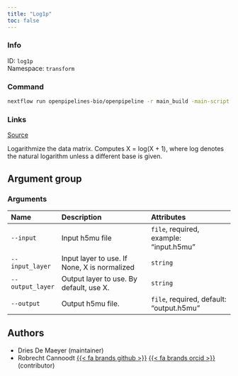 ```yaml
---
title: "Log1p"
toc: false
---
```


::: {.column-margin}

### Info

ID: `log1p`  
Namespace: `transform`

### Command

```bash
nextflow run openpipelines-bio/openpipeline -r main_build -main-script target/nextflow/transform/log1p/main.nf --help
```

### Links
[Source](https://github.com/openpipelines-bio/openpipeline/blob/main/src/transform/log1p){.btn-action .btn-sm .btn-info .btn role="button"}

:::

Logarithmize the data matrix. Computes X = log(X + 1), where log denotes the natural logarithm unless a different base is given.


## Argument group

### Arguments

|Name             |Description                                  |Attributes                               |
|:----------------|:--------------------------------------------|:----------------------------------------|
|`--input`        |Input h5mu file                              |`file`, required, example: "input.h5mu"  |
|`--input_layer`  |Input layer to use. If None, X is normalized |`string`                                 |
|`--output_layer` |Output layer to use. By default, use X.      |`string`                                 |
|`--output`       |Output h5mu file.                            |`file`, required, default: "output.h5mu" |

## Authors

  * Dries De Maeyer (maintainer)
  * Robrecht Cannoodt [{{< fa brands github >}}](https://github.com/rcannood) [{{< fa brands orcid >}}](https://orcid.org/0000-0003-3641-729X) (contributor)

